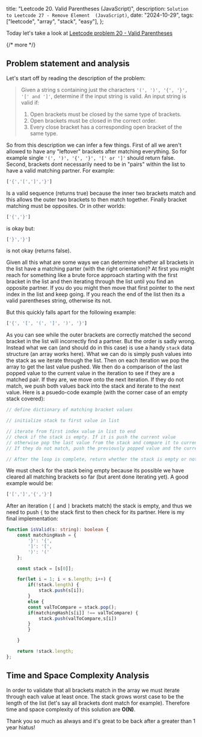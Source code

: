   title: "Leetcode 20. Valid Parentheses (JavaScript)",
  description: `Solution to Leetcode 27 - Remove Element  (JavaScript)`,
  date: "2024-10-29",
  tags: ["leetcode", "array", "stack", "easy"],
};

Today let's take a look at [Leetcode problem 20 - Valid Parentheses](https://leetcode.com/problems/valid-parentheses/)

{/* more */}

## Problem statement and analysis

Let's start off by reading the description of the problem:

> Given a string s containing just the characters ```'(', ')', '{', '}', '[' and ']'```, determine if the input string is valid.
> An input string is valid if:
> 1. Open brackets must be closed by the same type of brackets.
> 2. Open brackets must be closed in the correct order.
> 3. Every close bracket has a corresponding open bracket of the same type.

So from this description we can infer a few things. First of all we aren't allowed to have any "leftover" brackets after matching everything. So for example single ```'(', ')', '{', '}', '[' or ']'``` should return false. Second, brackets dont necessarily need to be in "pairs" within the list to have a valid matching partner. For example:

```typescript
['{','[',']','}']
````

Is a valid sequence (returns true) because the inner two brackets match and this allows the outer two brackets to then match together. Finally bracket matching must be opposites. Or in other worlds:

```typescript
['{','}']
```

is okay but:

```typescript
['}','}']
```

is not okay (returns false).

Given all this what are some ways we can determine whether all brackets in the list have a matching parter (with the right orientation)? At first you might reach for something like a brute force approach starting with the first bracket in the list and then iterating through the list until you find an opposite partner. If you do you might then move that first pointer to the next index in the list and keep going. If you reach the end of the list then its a valid parentheses string, otherwise its not.

But this quickly falls apart for the following example:

```typescript
['{', '[', '(', ']', ')', '}']
```

As you can see while the outer brackets are correctly matched the second bracket in the list will incorrectly find a partner. But the order is sadly wrong. Instead what we can (and should do in this case) is use a handy ```stack``` data structure (an array works here). What we can do is simply push values into the stack as we iterate through the list. Then on each iteration we pop the array to get the last value pushed. We then do a comparison of the last popped value to the current value in the iteration to see if they are a matched pair. If they are, we move onto the next iteration. If they do not match, we push both values back into the stack and iterate to the next value. Here is a psuedo-code example (with the corner case of an empty stack covered):

```typescript
// define dictionary of matching bracket values

// initialize stack to first value in list

// iterate from first index value in list to end
// check if the stack is empty. If it is push the current value
// otherwise pop the last value from the stack and compare it to current value you are iterating over. If they match move to the next iteration.
// If they do not match, push the previously popped value and the current value back onto the stack

// After the loop is complete, return whether the stack is empty or not. An empty stack means all brackets matched and its a "valid parentheses". Otherwise if the stack contains any value at least 1 bracket has not matched.
```

We must check for the stack being empty because its possible we have cleared all matching brackets so far (but arent done iterating yet). A good example would be:

```typescript
['[',']','{','}']
````

After an iteration ( `[` and `]` brackets match) the stack is empty, and thus we need to push `{` to the stack first to then check for its partner. Here is my final implementation:

```typescript
function isValid(s: string): boolean {
    const matchingHash = {
        '}': '{',
        ']': '[',
        ')': '('
    };

    const stack = [s[0]];

    for(let i = 1; i < s.length; i++) {
        if(!stack.length) {
            stack.push(s[i]);
        }
        else {
        const valToCompare = stack.pop();
        if(matchingHash[s[i]] !== valToCompare) {
            stack.push(valToCompare,s[i])
        }
        }

    }

    return !stack.length;
};
````

## Time and Space Complexity Analysis

In order to validate that all brackets match in the array we must iterate through each value at least once. The stack grows worst case to be the length of the list (let's say all brackets dont match for example). Therefore time and space complexity of this solution are **O(N)**.

Thank you so much as always and it's great to be back after a greater than 1 year hiatus!